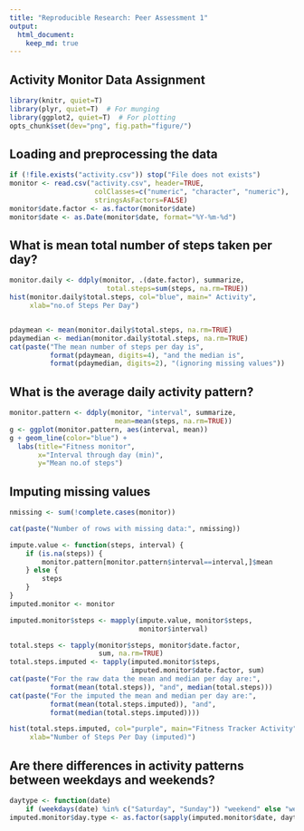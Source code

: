 ```yaml
---
title: "Reproducible Research: Peer Assessment 1"
output: 
  html_document:
    keep_md: true
---
```



## Activity Monitor Data Assignment

```r

library(knitr, quiet=T)
library(plyr, quiet=T)  # For munging
library(ggplot2, quiet=T)  # For plotting
opts_chunk$set(dev="png", fig.path="figure/")

```

## Loading and preprocessing the data

```r

if (!file.exists("activity.csv")) stop("File does not exists")
monitor <- read.csv("activity.csv", header=TRUE, 
                     colClasses=c("numeric", "character", "numeric"),
                     stringsAsFactors=FALSE)
monitor$date.factor <- as.factor(monitor$date)
monitor$date <- as.Date(monitor$date, format="%Y-%m-%d")

```


## What is mean total number of steps taken per day?

```r

monitor.daily <- ddply(monitor, .(date.factor), summarize,
                        total.steps=sum(steps, na.rm=TRUE))
hist(monitor.daily$total.steps, col="blue", main=" Activity",
     xlab="no.of Steps Per Day")


pdaymean <- mean(monitor.daily$total.steps, na.rm=TRUE)
pdaymedian <- median(monitor.daily$total.steps, na.rm=TRUE)
cat(paste("The mean number of steps per day is", 
          format(pdaymean, digits=4), "and the median is", 
          format(pdaymedian, digits=2), "(ignoring missing values"))
```




## What is the average daily activity pattern?

```r

monitor.pattern <- ddply(monitor, "interval", summarize,
                          mean=mean(steps, na.rm=TRUE))
g <- ggplot(monitor.pattern, aes(interval, mean))
g + geom_line(color="blue") + 
  labs(title="Fitness monitor", 
       x="Interval through day (min)",
       y="Mean no.of steps")

```


## Imputing missing values

```r

nmissing <- sum(!complete.cases(monitor))

cat(paste("Number of rows with missing data:", nmissing))

impute.value <- function(steps, interval) {
    if (is.na(steps)) {
        monitor.pattern[monitor.pattern$interval==interval,]$mean
    } else {
        steps
    }
}
imputed.monitor <- monitor

imputed.monitor$steps <- mapply(impute.value, monitor$steps, 
                                monitor$interval)

total.steps <- tapply(monitor$steps, monitor$date.factor,
                      sum, na.rm=TRUE)
total.steps.imputed <- tapply(imputed.monitor$steps,
                              imputed.monitor$date.factor, sum)
cat(paste("For the raw data the mean and median per day are:",
          format(mean(total.steps)), "and", median(total.steps)))
cat(paste("For the imputed the mean and median per day are:",
          format(mean(total.steps.imputed)), "and",
          format(median(total.steps.imputed))))

hist(total.steps.imputed, col="purple", main="Fitness Tracker Activity",
     xlab="Number of Steps Per Day (imputed)")


```


## Are there differences in activity patterns between weekdays and weekends?

```r

daytype <- function(date) 
    if (weekdays(date) %in% c("Saturday", "Sunday")) "weekend" else "weekday"
imputed.monitor$day.type <- as.factor(sapply(imputed.monitor$date, daytype))

```


